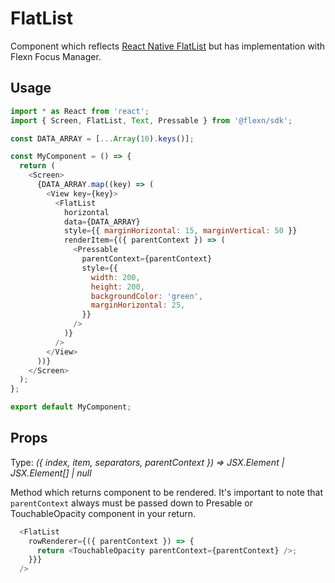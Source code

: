 
# FlatList

Component which reflects [React Native FlatList](https://reactnative.dev/docs/flatlist) but has implementation with Flexn Focus Manager.

## Usage
```javascript
import * as React from 'react';
import { Screen, FlatList, Text, Pressable } from '@flexn/sdk';

const DATA_ARRAY = [...Array(10).keys()];

const MyComponent = () => {
  return (
    <Screen>
      {DATA_ARRAY.map((key) => (
        <View key={key}>
          <FlatList
            horizontal
            data={DATA_ARRAY}
            style={{ marginHorizontal: 15, marginVertical: 50 }}
            renderItem={({ parentContext }) => (
              <Pressable
                parentContext={parentContext}
                style={{
                  width: 200,
                  height: 200,
                  backgroundColor: 'green',
                  marginHorizontal: 25,
                }}
              />
            )}
          />
        </View>
      ))}
    </Screen>
  );
};

export default MyComponent;
```

## Props

<Prop value="renderItem" /><Badge required /> 

Type: *({ index, item, separators, parentContext }) => JSX.Element | JSX.Element[] | null*

Method which returns component to be rendered. It's important to note that `parentContext` always must be passed down to Presable or TouchableOpacity component in your return.

```javascript
  <FlatList
    rowRenderer={({ parentContext }) => {
      return <TouchableOpacity parentContext={parentContext} />;
    }}}
  />
```